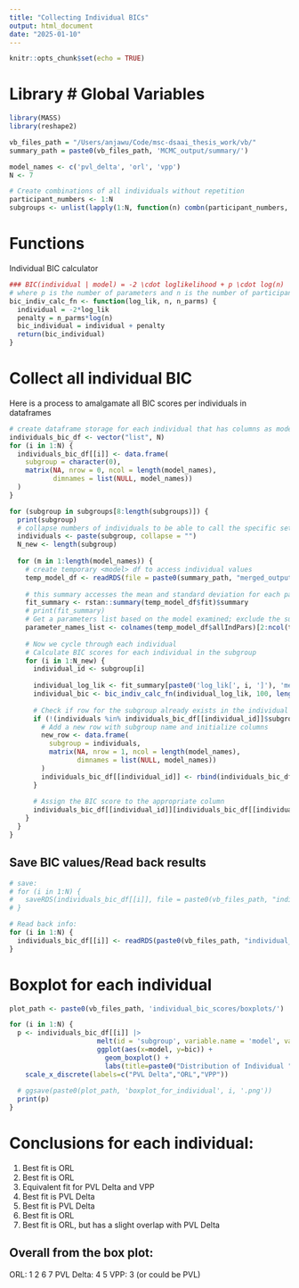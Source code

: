 ```yaml
---
title: "Collecting Individual BICs"
output: html_document
date: "2025-01-10"
---
```


```r
knitr::opts_chunk$set(echo = TRUE)
```

# Library # Global Variables

```r
library(MASS) 
library(reshape2) 

vb_files_path = "/Users/anjawu/Code/msc-dsaai_thesis_work/vb/"
summary_path = paste0(vb_files_path, 'MCMC_output/summary/')

model_names <- c('pvl_delta', 'orl', 'vpp')
N <- 7

# Create combinations of all individuals without repetition
participant_numbers <- 1:N
subgroups <- unlist(lapply(1:N, function(n) combn(participant_numbers, n, simplify = FALSE)), recursive = FALSE)
```

# Functions

Individual BIC calculator
```r
### BIC(individual | model) = -2 \cdot loglikelihood + p \cdot log(n)
# where p is the number of parameters and n is the number of participants.
bic_indiv_calc_fn <- function(log_lik, n, n_parms) {
  individual = -2*log_lik
  penalty = n_parms*log(n)
  bic_individual = individual + penalty
  return(bic_individual)
}

```


# Collect all individual BIC

Here is a process to amalgamate all BIC scores per individuals in dataframes

```r
# create dataframe storage for each individual that has columns as model, rows as subgroups, and values as individual BIC score:
individuals_bic_df <- vector("list", N)
for (i in 1:N) {
  individuals_bic_df[[i]] <- data.frame(
    subgroup = character(0),
    matrix(NA, nrow = 0, ncol = length(model_names),
           dimnames = list(NULL, model_names))
  )
}

for (subgroup in subgroups[8:length(subgroups)]) { 
  print(subgroup)
  # collapse numbers of individuals to be able to call the specific set of results
  individuals <- paste(subgroup, collapse = "")
  N_new <- length(subgroup)
  
  for (m in 1:length(model_names)) {
    # create temporary <model> df to access individual values
    temp_model_df <- readRDS(file = paste0(summary_path, "merged_output_from_BEST_igt_subgroup_", individuals,"_igt_", model_names[m], "_sigmainvgam_top15.rds"))
    
    # this summary accesses the mean and standard deviation for each parameter both population and individual parameters
    fit_summary <- rstan::summary(temp_model_df$fit)$summary
    # print(fit_summary)
    # Get a parameters list based on the model examined; exclude the subjID
    parameter_names_list <- colnames(temp_model_df$allIndPars)[2:ncol(temp_model_df$allIndPars)]
    
    # Now we cycle through each individual
    # Calculate BIC scores for each individual in the subgroup
    for (i in 1:N_new) {
      individual_id <- subgroup[i]
      
      individual_log_lik <- fit_summary[paste0('log_lik[', i, ']'), 'mean']
      individual_bic <- bic_indiv_calc_fn(individual_log_lik, 100, length(parameter_names_list))
      
      # Check if row for the subgroup already exists in the individual's dataframe
      if (!(individuals %in% individuals_bic_df[[individual_id]]$subgroup)) {
        # Add a new row with subgroup name and initialize columns
        new_row <- data.frame(
          subgroup = individuals,
          matrix(NA, nrow = 1, ncol = length(model_names),
                 dimnames = list(NULL, model_names))
        )
        individuals_bic_df[[individual_id]] <- rbind(individuals_bic_df[[individual_id]], new_row)
      }
      
      # Assign the BIC score to the appropriate column
      individuals_bic_df[[individual_id]][individuals_bic_df[[individual_id]]$subgroup == individuals, model_names[m]] <- individual_bic
    }
  }
}
```


## Save BIC values/Read back results

```r
# save:
# for (i in 1:N) {
#   saveRDS(individuals_bic_df[[i]], file = paste0(vb_files_path, "individual_bic_scores/individual_", i, "_bic_df.rds"))
# }

# Read back info:
for (i in 1:N) {
  individuals_bic_df[[i]] <- readRDS(paste0(vb_files_path, "individual_bic_scores/individual_", i, "_bic_df.rds"))
}
```


# Boxplot for each individual

```r
plot_path <- paste0(vb_files_path, 'individual_bic_scores/boxplots/')

for (i in 1:N) {
  p <- individuals_bic_df[[i]] |> 
                      melt(id = 'subgroup', variable.name = 'model', value.name = 'bic')|> 
                      ggplot(aes(x=model, y=bic)) + 
                        geom_boxplot() +
                        labs(title=paste0("Distribution of Individual ", i, " BIC Scores by Model"), x="Model Name", y = "Individual BIC Score") +
    scale_x_discrete(labels=c("PVL Delta","ORL","VPP"))
                                                              
  # ggsave(paste0(plot_path, 'boxplot_for_individual', i, '.png'))
  print(p)
}

```

# Conclusions for each individual:

1) Best fit is ORL
2) Best fit is ORL
3) Equivalent fit for PVL Delta and VPP
4) Best fit is PVL Delta
5) Best fit is PVL Delta
6) Best fit is ORL
7) Best fit is ORL, but has a slight overlap with PVL Delta


## Overall from the box plot:
ORL: 1 2 6 7
PVL Delta: 4 5
VPP: 3 (or could be PVL)